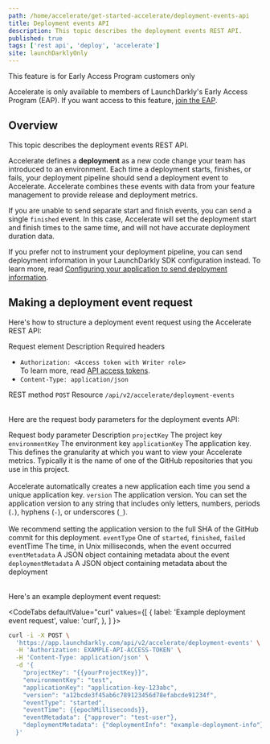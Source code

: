 ```yaml
---
path: /home/accelerate/get-started-accelerate/deployment-events-api
title: Deployment events API
description: This topic describes the deployment events REST API.
published: true
tags: ['rest api', 'deploy', 'accelerate']
site: launchDarklyOnly
---
```


<Callout intent="info">
  <CalloutTitle>This feature is for Early Access Program customers only</CalloutTitle>
  <CalloutDescription>

  Accelerate is only available to members of LaunchDarkly's Early Access Program (EAP). If you want access to this feature, [join the EAP](https://launchdarkly.com/eap).

  </CalloutDescription>
</Callout>

## Overview

This topic describes the deployment events REST API.

Accelerate defines a **deployment** as a new code change your team has introduced to an environment. Each time a deployment starts, finishes, or fails, your deployment pipeline should send a deployment event to Accelerate. Accelerate combines these events with data from your feature management to provide release and deployment metrics.

If you are unable to send separate start and finish events, you can send a single `finished` event. In this case, Accelerate will set the deployment start and finish times to the same time, and will not have accurate deployment duration data.

If you prefer not to instrument your deployment pipeline, you can send deployment information in your LaunchDarkly SDK configuration instead. To learn more, read [Configuring your application to send deployment information](/home/accelerate/get-started-accelerate/#step-2-configure-your-application-to-send-deployment-information).

## Making a deployment event request

Here's how to structure a deployment event request using the Accelerate REST API:

<Table>
    <TableHeader>
      <TableHeadCell>Request element</TableHeadCell>
      <TableHeadCell>Description</TableHeadCell>
    </TableHeader>
    <TableBody>
    <TableRow>
      <TableCell>Required headers</TableCell>
      <TableCell>
        <ul>
          <li><code>Authorization: &lt;Access token with Writer role&gt;</code><br/>To learn more, read <a href="/home/account-security/api-access-tokens">API access tokens</a>.</li>
          <li><code>Content-Type: application/json</code></li>
        </ul>
      </TableCell>
    </TableRow>
    <TableRow>
      <TableCell>REST method</TableCell>
      <TableCell><code>POST</code></TableCell>
    </TableRow>
    <TableRow>
      <TableCell>Resource</TableCell>
      <TableCell><code>/api/v2/accelerate/deployment-events</code></TableCell>
    </TableRow>
    </TableBody>
    </Table>

Here are the request body parameters for the deployment events API:

<Table>
    <TableHeader>
      <TableHeadCell>Request body parameter</TableHeadCell>
      <TableHeadCell>Description</TableHeadCell>
    </TableHeader>
    <TableBody>
    <TableRow>
      <TableCell><code>projectKey</code></TableCell>
      <TableCell>The project key</TableCell>
    </TableRow>
    <TableRow>
      <TableCell><code>environmentKey</code></TableCell>
      <TableCell>The environment key</TableCell>
    </TableRow>
    <TableRow>
      <TableCell><code>applicationKey</code></TableCell>
      <TableCell>The application key. This defines the granularity at which you want to view your Accelerate metrics. Typically it is the name of one of the GitHub repositories that you use in this project.<br/><br/> Accelerate automatically creates a new application each time you send a unique application key.</TableCell>
    </TableRow>
    <TableRow>
      <TableCell><code>version</code></TableCell>
      <TableCell>The application version. You can set the application version to any string that includes only letters, numbers, periods (<code>.</code>), hyphens (<code>-</code>), or underscores (<code>_</code>).<br/><br/> We recommend setting the application version to the full SHA of the GitHub commit for this deployment.</TableCell>
    </TableRow>
    <TableRow>
      <TableCell><code>eventType</code></TableCell>
      <TableCell>One of <code>started</code>, <code>finished</code>, <code>failed</code></TableCell>
    </TableRow>
    <TableRow>
      <TableCell>eventTime</TableCell>
      <TableCell>The time, in Unix milliseconds, when the event occurred</TableCell>
    </TableRow>
    <TableRow>
      <TableCell><code>eventMetadata</code></TableCell>
      <TableCell>A JSON object containing metadata about the event</TableCell>
    </TableRow>
    <TableRow>
      <TableCell><code>deploymentMetadata</code></TableCell>
      <TableCell>A JSON object containing metadata about the deployment</TableCell>
    </TableRow>
    </TableBody>
</Table>

Here's an example deployment event request:

<CodeTabs
  defaultValue="curl"
  values={[
    { label: 'Example deployment event request', value: 'curl', },
  ]
}>
<CodeTabItem value="curl">

```bash
curl -i -X POST \
  'https://app.launchdarkly.com/api/v2/accelerate/deployment-events' \
  -H 'Authorization: EXAMPLE-API-ACCESS-TOKEN' \
  -H 'Content-Type: application/json' \
  -d '{
    "projectKey": "{{yourProjectKey}}",
    "environmentKey": "test",
    "applicationKey": "application-key-123abc",
    "version": "a12bcde3f45ab6c789123456d78efabcde91234f",
    "eventType": "started",
    "eventTime": {{epochMilliseconds}},
    "eventMetadata": {"approver": "test-user"},
    "deploymentMetadata": {"deploymentInfo": "example-deployment-info"}
  }'
```

</CodeTabItem>
</CodeTabs>
